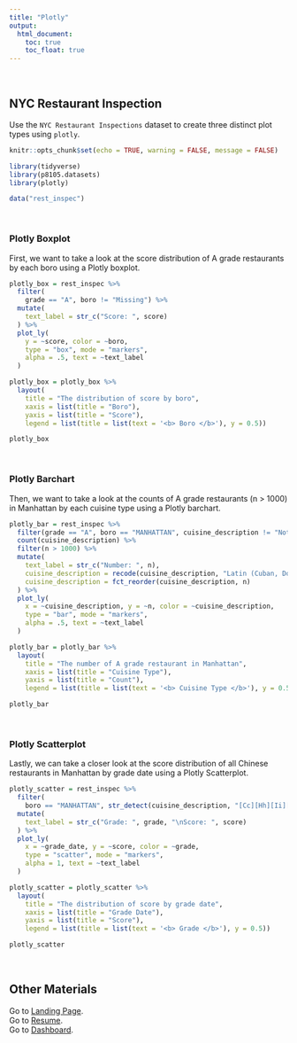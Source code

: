 ```yaml
---
title: "Plotly"
output: 
  html_document:
    toc: true
    toc_float: true
---
```


<br>

## NYC Restaurant Inspection


Use the `NYC Restaurant Inspections` dataset to create three distinct plot types using `plotly`.

```r
knitr::opts_chunk$set(echo = TRUE, warning = FALSE, message = FALSE)
```


```r
library(tidyverse)
library(p8105.datasets)
library(plotly)

data("rest_inspec")
```

<br>

### Plotly Boxplot 


First, we want to take a look at the score distribution of A grade restaurants by each boro using a Plotly boxplot.
```r
plotly_box = rest_inspec %>%
  filter(
    grade == "A", boro != "Missing") %>% 
  mutate(
    text_label = str_c("Score: ", score)
  ) %>% 
  plot_ly(
    y = ~score, color = ~boro,
    type = "box", mode = "markers",
    alpha = .5, text = ~text_label
  )

plotly_box = plotly_box %>% 
  layout(
    title = "The distribution of score by boro",
    xaxis = list(title = "Boro"),
    yaxis = list(title = "Score"),
    legend = list(title = list(text = '<b> Boro </b>'), y = 0.5))

plotly_box

```

<br>

### Plotly Barchart


Then, we want to take a look at the counts of A grade restaurants (n > 1000) in Manhattan by each cuisine type using a Plotly barchart.
```r

plotly_bar = rest_inspec %>% 
  filter(grade == "A", boro == "MANHATTAN", cuisine_description != "Not Listed/Not Applicable") %>% 
  count(cuisine_description) %>% 
  filter(n > 1000) %>% 
  mutate(
    text_label = str_c("Number: ", n),
    cuisine_description = recode(cuisine_description, "Latin (Cuban, Dominican, Puerto Rican, South & Central American)" = "Latin"),
    cuisine_description = fct_reorder(cuisine_description, n)
  ) %>% 
  plot_ly(
    x = ~cuisine_description, y = ~n, color = ~cuisine_description,
    type = "bar", mode = "markers",
    alpha = .5, text = ~text_label
  )

plotly_bar = plotly_bar %>% 
  layout(
    title = "The number of A grade restaurant in Manhattan",
    xaxis = list(title = "Cuisine Type"),
    yaxis = list(title = "Count"),
    legend = list(title = list(text = '<b> Cuisine Type </b>'), y = 0.5))

plotly_bar
```

<br>

### Plotly Scatterplot 


Lastly, we can take a closer look at the score distribution of all Chinese restaurants in Manhattan by grade date using a Plotly Scatterplot. 
```r

plotly_scatter = rest_inspec %>% 
  filter(
    boro == "MANHATTAN", str_detect(cuisine_description, "[Cc][Hh][Ii][Nn][Ee][Ss][Ee]"), grade != "Not Yet Graded") %>% 
  mutate(
    text_label = str_c("Grade: ", grade, "\nScore: ", score)
  ) %>% 
  plot_ly(
    x = ~grade_date, y = ~score, color = ~grade,
    type = "scatter", mode = "markers",
    alpha = 1, text = ~text_label
  )

plotly_scatter = plotly_scatter %>% 
  layout(
    title = "The distribution of score by grade date",
    xaxis = list(title = "Grade Date"),
    yaxis = list(title = "Score"),
    legend = list(title = list(text = '<b> Grade </b>'), y = 0.5))

plotly_scatter
```


<br>

## Other Materials

Go to [Landing Page](index.html). <br>
Go to [Resume](resume.html). <br>
Go to [Dashboard](dashboard.html).




